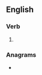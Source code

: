 ==English==

===Verb===
{{head|en|verb form}}

# {{en-past of|negate}}

===Anagrams===
* {{l|en|endgate}}